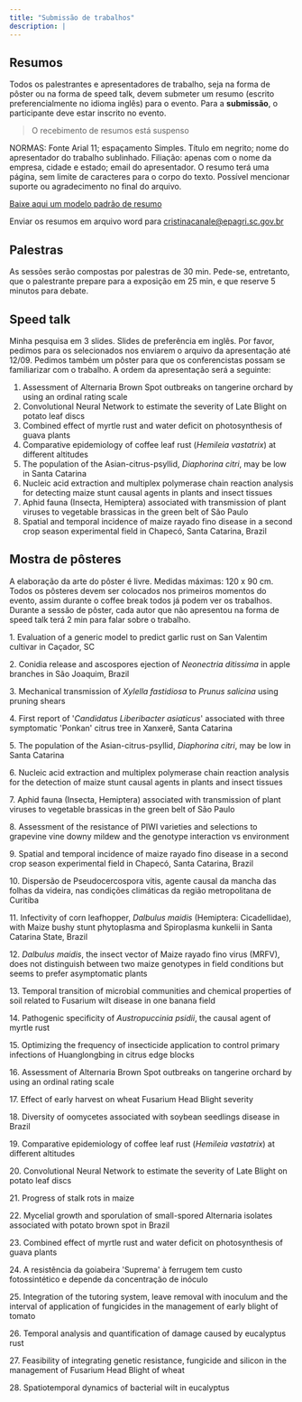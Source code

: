 ```yaml
---
title: "Submissão de trabalhos"
description: |
---
```


## Resumos

Todos os palestrantes e apresentadores de trabalho, seja na forma de pôster ou na forma de speed talk, devem submeter um resumo (escrito preferencialmente no idioma inglês) para o evento. Para a **submissão**, o participante deve estar inscrito no evento.

> O recebimento de resumos está suspenso

NORMAS: Fonte Arial 11; espaçamento Simples. Título em negrito; nome do apresentador do trabalho sublinhado. Filiação: apenas com o nome da empresa, cidade e estado; email do apresentador. O resumo terá uma página, sem limite de caracteres para o corpo do texto. Possível mencionar suporte ou agradecimento no final do arquivo.

[Baixe aqui um modelo padrão de resumo](img/template_resumo.docx)

Enviar os resumos em arquivo word para [cristinacanale\@epagri.sc.gov.br](mailto:cristinacanale@epagri.sc.gov.br){.email}

## Palestras

As sessões serão compostas por palestras de 30 min. Pede-se, entretanto, que o palestrante prepare para a exposição em 25 min, e que reserve 5 minutos para debate.

## Speed talk

Minha pesquisa em 3 slides. Slides de preferência em inglês. Por favor, pedimos para os selecionados nos enviarem o arquivo da apresentação até 12/09. Pedimos também um pôster para que os conferencistas possam se familiarizar com o trabalho. A ordem da apresentação será a seguinte:

1.  Assessment of Alternaria Brown Spot outbreaks on tangerine orchard by using an ordinal rating scale
2.  Convolutional Neural Network to estimate the severity of Late Blight on potato leaf discs
3.  Combined effect of myrtle rust and water deficit on photosynthesis of guava plants
4.  Comparative epidemiology of coffee leaf rust (*Hemileia vastatrix*) at different altitudes
5.  The population of the Asian-citrus-psyllid, *Diaphorina citri*, may be low in Santa Catarina
6.  Nucleic acid extraction and multiplex polymerase chain reaction analysis for detecting maize stunt causal agents in plants and insect tissues
7.  Aphid fauna (Insecta, Hemiptera) associated with transmission of plant viruses to vegetable brassicas in the green belt of São Paulo
8.  Spatial and temporal incidence of maize rayado fino disease in a second crop season experimental field in Chapecó, Santa Catarina, Brazil

## Mostra de pôsteres

A elaboração da arte do pôster é livre. Medidas máximas: 120 x 90 cm. Todos os pôsteres devem ser colocados nos primeiros momentos do evento, assim durante o coffee break todos já podem ver os trabalhos. Durante a sessão de pôster, cada autor que não apresentou na forma de speed talk terá 2 min para falar sobre o trabalho.

1\. Evaluation of a generic model to predict garlic rust on San Valentim cultivar in Caçador, SC

2\. Conidia release and ascospores ejection of *Neonectria ditissima* in apple branches in São Joaquim, Brazil

3\. Mechanical transmission of *Xylella fastidiosa* to *Prunus salicina* using pruning shears

4\. First report of \'*Candidatus Liberibacter asiaticus*\' associated with three symptomatic \'Ponkan\' citrus tree in Xanxerê, Santa Catarina

5\. The population of the Asian-citrus-psyllid, *Diaphorina citri*, may be low in Santa Catarina

6\. Nucleic acid extraction and multiplex polymerase chain reaction analysis for the detection of maize stunt causal agents in plants and insect tissues

7\. Aphid fauna (Insecta, Hemiptera) associated with transmission of plant viruses to vegetable brassicas in the green belt of São Paulo

8\. Assessment of the resistance of PIWI varieties and selections to grapevine vine downy mildew and the genotype interaction vs environment

9\. Spatial and temporal incidence of maize rayado fino disease in a second crop season experimental field in Chapecó, Santa Catarina, Brazil

10\. Dispersão de Pseudocercospora vitis, agente causal da mancha das folhas da videira, nas condições climáticas da região metropolitana de Curitiba

11\. Infectivity of corn leafhopper, *Dalbulus maidis* (Hemiptera: Cicadellidae), with Maize bushy stunt phytoplasma and Spiroplasma kunkelii in Santa Catarina State, Brazil

12\. *Dalbulus maidis*, the insect vector of Maize rayado fino virus (MRFV), does not distinguish between two maize genotypes in field conditions but seems to prefer asymptomatic plants

13\. Temporal transition of microbial communities and chemical properties of soil related to Fusarium wilt disease in one banana field

14\. Pathogenic specificity of *Austropuccinia psidii*, the causal agent of myrtle rust

15\. Optimizing the frequency of insecticide application to control primary infections of Huanglongbing in citrus edge blocks

16\. Assessment of Alternaria Brown Spot outbreaks on tangerine orchard by using an ordinal rating scale

17\. Effect of early harvest on wheat Fusarium Head Blight severity

18\. Diversity of oomycetes associated with soybean seedlings disease in Brazil

19\. Comparative epidemiology of coffee leaf rust (*Hemileia vastatrix*) at different altitudes

20\. Convolutional Neural Network to estimate the severity of Late Blight on potato leaf discs

21\. Progress of stalk rots in maize

22\. Mycelial growth and sporulation of small-spored Alternaria isolates associated with potato brown spot in Brazil

23\. Combined effect of myrtle rust and water deficit on photosynthesis of guava plants

24\. A resistência da goiabeira \'Suprema\' à ferrugem tem custo fotossintético e depende da concentração de inóculo

25\. Integration of the tutoring system, leave removal with inoculum and the interval of application of fungicides in the management of early blight of tomato

26\. Temporal analysis and quantification of damage caused by eucalyptus rust

27\. Feasibility of integrating genetic resistance, fungicide and silicon in the management of Fusarium Head Blight of wheat

28\. Spatiotemporal dynamics of bacterial wilt in eucalyptus

\
